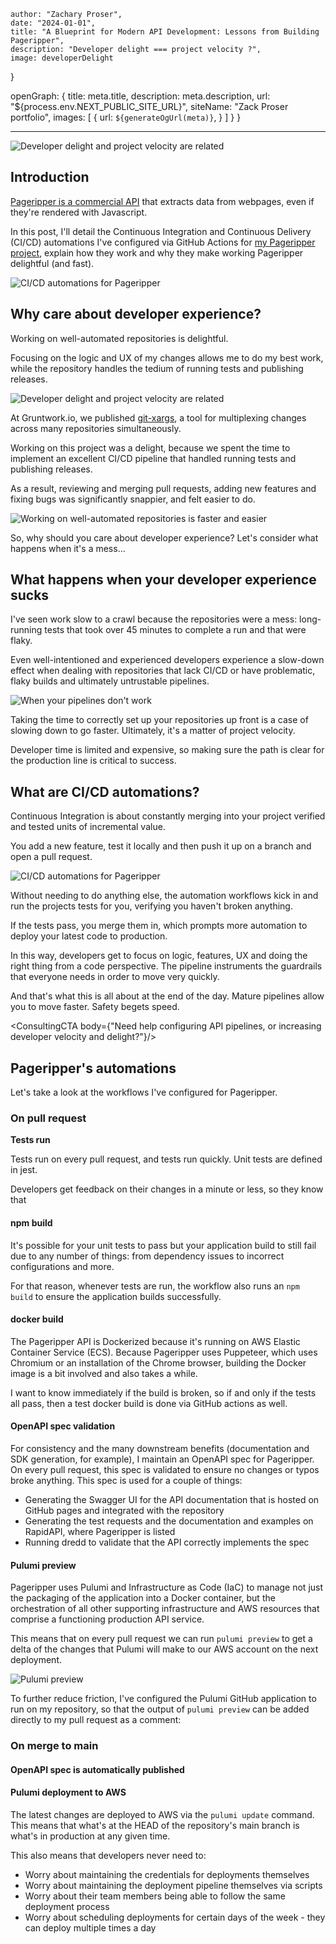 




    author: "Zachary Proser", 
    date: "2024-01-01",
    title: "A Blueprint for Modern API Development: Lessons from Building Pageripper", 
    description: "Developer delight === project velocity ?",
    image: developerDelight
}

  openGraph: {
    title: meta.title,
    description: meta.description,
    url: "${process.env.NEXT_PUBLIC_SITE_URL}", 
    siteName: "Zack Proser portfolio",
    images: [
      {
        url: `${generateOgUrl(meta)}`,
      }
    ]
  }
}


--- 

<Image src={developerDelight} alt="Developer delight and project velocity are related" />

## Introduction

[Pageripper is a commercial API](https://rapidapi.com/zackproser/api/pageripper/) that extracts data from webpages, even if they're rendered with Javascript. 

In this post, I'll detail the Continuous Integration and Continuous Delivery (CI/CD) automations I've configured via GitHub Actions for [my Pageripper project](https://github.com/zackproser/pageripper-v2), explain how they work and why they make working Pageripper delightful (and fast).

<Image src={pageripperChecks} alt="CI/CD automations for Pageripper" />

## Why care about developer experience? 

Working on well-automated repositories is delightful. 

Focusing on the logic and UX of my changes allows me to do my best work, while the repository handles the tedium of running tests and publishing releases.

<Image src={developerDelightTwo} alt="Developer delight and project velocity are related" />

At Gruntwork.io, we published [git-xargs](https://github.com/gruntwork-io/git-xargs), a tool for multiplexing changes across many repositories simultaneously. 

Working on this project was a delight, because we spent the time to implement an excellent CI/CD pipeline that handled running tests and publishing releases. 

As a result, reviewing and merging pull requests, adding new features and fixing bugs was significantly snappier, and felt easier to do. 

<Image src={gitXargsChecks} alt="Working on well-automated repositories is faster and easier" />

So, why should you care about developer experience? Let's consider what happens when it's a mess...

## What happens when your developer experience sucks

I've seen work slow to a crawl because the repositories were a mess: long-running tests that took over 45 minutes to complete a run and that were flaky. 

Even well-intentioned and experienced developers experience a 
slow-down effect when dealing with repositories that lack CI/CD or have problematic, flaky builds and ultimately untrustable pipelines.

<Image src={sadDeveloper} alt="When your pipelines don't work" />

Taking the time to correctly set up your repositories up front is a case of slowing down to go faster. Ultimately, it's a matter of project velocity. 

Developer time is limited and expensive, so making sure the path 
is clear for the production line is critical to success. 

## What are CI/CD automations?

Continuous Integration is about constantly merging into your project verified and tested units of incremental value. 

You add a new feature, test it locally and then push it up on a branch and open a pull request. 

<Image src={cicdAutomations} alt="CI/CD automations for Pageripper" />

Without needing to do anything else, the automation workflows kick in and run the projects tests for you, verifying you haven't broken anything.

If the tests pass, you merge them in, which prompts more automation to deploy your latest code to production. 

In this way, developers get to focus on logic, features, UX and doing the right thing from a code perspective. The pipeline instruments the guardrails that everyone needs in order to move very quickly. 

And that's what this is all about at the end of the day. Mature pipelines allow you to move faster. Safety begets speed. 

<ConsultingCTA body={"Need help configuring API pipelines, or increasing developer velocity and delight?"}/>

## Pageripper's automations

Let's take a look at the workflows I've configured for Pageripper.

### On pull request

**Tests run**

Tests run on every pull request, and tests run quickly. Unit tests are defined in jest. 

Developers get feedback on their changes in a minute or less, so they know that 

#### npm build 

It's possible for your unit tests to pass but your application build to still fail due to any number of things: from dependency issues to incorrect configurations and more. 

For that reason, whenever tests are run, the workflow also runs an `npm build` to ensure the application builds successfully.

#### docker build 

The Pageripper API is Dockerized because it's running on AWS Elastic Container Service (ECS). Because Pageripper uses Puppeteer, which uses Chromium or an installation of the Chrome browser, building the Docker image is a bit involved and 
also takes a while. 

I want to know immediately if the build is broken, so if and only if the tests all pass, then a test docker build is done via GitHub actions as well. 

#### OpenAPI spec validation 

For consistency and the many downstream benefits (documentation and SDK generation, for example), I maintain an OpenAPI spec for Pageripper. On every pull request, this spec is validated to ensure no changes or typos broke anything. This spec is used 
for a couple of things: 

- Generating the Swagger UI for the API documentation that is hosted on GitHub pages and integrated with the repository
- Generating the test requests and the documentation and examples on RapidAPI, where Pageripper is listed
- Running dredd to validate that the API correctly implements the spec 

#### Pulumi preview 

Pageripper uses Pulumi and Infrastructure as Code (IaC) to manage not just the packaging of the application into a Docker container, but the orchestration of all other supporting infrastructure and AWS resources that comprise a functioning production API service.

This means that on every pull request we can run `pulumi preview` to get a delta of the changes that Pulumi will make to our AWS account on the next deployment. 

<Image src={pulumiPreview} alt="Pulumi preview" />

To further reduce friction, I've configured the Pulumi GitHub application to run on my repository, so that the output of `pulumi preview` can be added directly to my pull request as a comment: 



### On merge to main

#### OpenAPI spec is automatically published

#### Pulumi deployment to AWS

The latest changes are deployed to AWS via the `pulumi update` command. This means that what's at the HEAD of the repository's main branch is what's in production at any given time.

This also means that developers never need to: 
* Worry about maintaining the credentials for deployments themselves 
* Worry about maintaining the deployment pipeline themselves via scripts
* Worry about their team members being able to follow the same deployment process
* Worry about scheduling deployments for certain days of the week - they can deploy multiple times a day 

